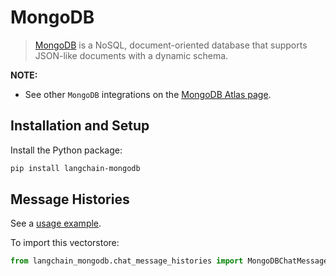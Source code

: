 # MongoDB

>[MongoDB](https://www.mongodb.com/) is a NoSQL, document-oriented
> database that supports JSON-like documents with a dynamic schema.

**NOTE:**
- See other `MongoDB` integrations on the [MongoDB Atlas page](/docs/integrations/providers/mongodb_atlas).

## Installation and Setup

Install the Python package:

```bash
pip install langchain-mongodb
```

## Message Histories

See a [usage example](/docs/integrations/memory/mongodb_chat_message_history).

To import this vectorstore:
```python
from langchain_mongodb.chat_message_histories import MongoDBChatMessageHistory
```
